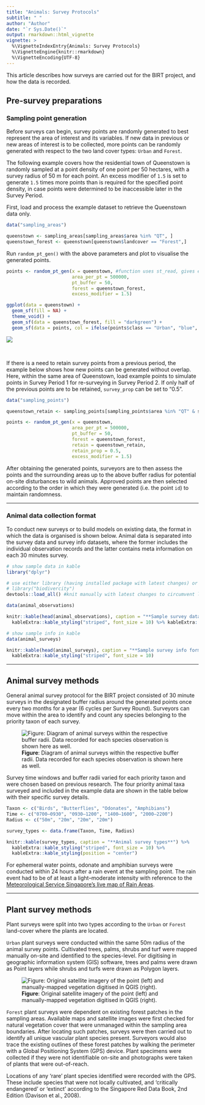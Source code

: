 ```yaml
---
title: "Animals: Survey Protocols"
subtitle: " "
author: "Author"
date: "`r Sys.Date()`"
output: rmarkdown::html_vignette
vignette: >
  %\VignetteIndexEntry{Animals: Survey Protocols}
  %\VignetteEngine{knitr::rmarkdown}
  %\VignetteEncoding{UTF-8}
---
```


This article describes how surveys are carried out for the BIRT project, and how the data is recorded.

## Pre-survey preparations

### Sampling point generation

Before surveys can begin, survey points are randomly generated to best represent the area of interest and its variables. If new data in previous or new areas of interest is to be collected, more points can be randomly generated with respect to the two land cover types: `Urban` and `Forest`. 

The following example covers how the residential town of Queenstown is randomly sampled at a point density of one point per 50 hectares, with a survey radius of 50 m for each point. An excess modifier of `1.5` is set to generate `1.5` times more points than is required for the specified point density, in case points were determined to be inaccessible later in the Survey Period.

First, load and process the example dataset to retrieve the Queenstown data only. 

```r
data("sampling_areas")

queenstown <- sampling_areas[sampling_areas$area %in% "QT", ]
queenstown_forest <- queenstown[queenstown$landcover == "Forest",]

```

Run `random_pt_gen()` with the above parameters and plot to visualise the generated points. 

```r
points <- random_pt_gen(x = queenstown, #function uses st_read, gives error here since sample is alr an sf obj
                        area_per_pt = 500000,
                        pt_buffer = 50,
                        forest = queenstown_forest,
                        excess_modifier = 1.5)

ggplot(data = queenstown) +
  geom_sf(fill = NA) +
  theme_void() +
  geom_sf(data = queenstown_forest, fill = "darkgreen") +
  geom_sf(data = points, col = ifelse(points$class == "Urban", "blue", "yellow"), show.legend = "point")
```

![](sample-point-plot.png)

<br>


If there is a need to retain survey points from a previous period, the example below shows how new points can be generated without overlap. Here, within the same area of Queenstown, load example points to simulate points in Survey Period 1 for re-surveying in Survey Period 2. If only half of the previous points are to be retained, `survey_prop` can be set to "0.5".  

```r
data("sampling_points")

queenstown_retain <- sampling_points[sampling_points$area %in% "QT" & sampling_points$period %in% "1", ]

points <- random_pt_gen(x = queenstown,
                        area_per_pt = 500000,
                        pt_buffer = 50,
                        forest = queenstown_forest,
                        retain = queenstown_retain,
                        retain_prop = 0.5,
                        excess_modifier = 1.5)
```

After obtaining the generated points, surveyors are to then assess the points and the surrounding areas up to the above buffer radius for potential on-site disturbances to wild animals. Approved points are then selected according to the order in which they were generated (i.e. the point `id`) to maintain randomness.

---

### Animal data collection format

To conduct new surveys or to build models on existing data, the format in which the data is organised is shown below. Animal data is separated into the survey data and survey info datasets, where the former includes the individual observation records and the latter contains meta information on each 30 minutes survey.

```r

# show sample data in kable
library("dplyr")

# use either library (having installed package with latest changes) or load_all (package in development)
# library("biodivercity")
devtools::load_all() #knit manually with latest changes to circumvent library("biodivercity") (use in final version)

data(animal_observations)

knitr::kable(head(animal_observations), caption = "**Sample survey data format**") %>%
  kableExtra::kable_styling("striped", font_size = 10) %>% kableExtra::scroll_box(width = "100%")
```

```r
# show sample info in kable
data(animal_surveys)

knitr::kable(head(animal_surveys), caption = "**Sample survey info format**") %>%
  kableExtra::kable_styling("striped", font_size = 10)
```

---

## Animal survey methods

General animal survey protocol for the BIRT project consisted of 30 minute surveys in the designated buffer radius around the generated points once every two months for a year (6 cycles per Survey Round). Surveyors can move within the area to identify and count any species belonging to the priority taxon of each survey. 

![**Figure**: Diagram of animal surveys within the respective buffer radii. Data recorded for each species observation is shown here as well.](survey-diagram.png)

Survey time windows and buffer radii varied for each priority taxon and were chosen based on previous research. The four priority animal taxa surveyed and included in the example data are shown in the table below with their specific survey details. 

```r

Taxon <- c("Birds", "Butterflies", "Odonates", "Amphibians")
Time <- c("0700–0930", "0930–1200", "1400–1600", "2000–2200")
Radius <- c("50m", "20m", "20m", "20m")

survey_types <- data.frame(Taxon, Time, Radius)

knitr::kable(survey_types, caption = "**Animal survey types**") %>%
  kableExtra::kable_styling("striped", font_size = 10) %>%
  kableExtra::kable_styling(position = "center")
```

For ephemeral water points, odonate and amphibian surveys were conducted within 24 hours after a rain event at the sampling point. The rain event had to be of at least a light–moderate intensity with reference to the [Meteorological Service Singapore's live map of Rain Areas](http://www.weather.gov.sg/weather-rain-area-50km/).

---

## Plant survey methods

Plant surveys were split into two types according to the `Urban` or `Forest` land-cover where the plants are located. 

`Urban` plant surveys were conducted within the same 50m radius of the animal survey points. Cultivated trees, palms, shrubs and turf were mapped manually on-site and identified to the species-level. For digitising in geographic information system (GIS) software, trees and palms were drawn as Point layers while shrubs and turfs were drawn as Polygon layers.

![**Figure**: Original satellite imagery of the point (left) and manually-mapped vegetation digitised in QGIS (right).](mapping-diagram.png)

`Forest` plant surveys were dependent on existing forest patches in the sampling areas. Available maps and satellite images were first checked for natural vegetation cover that were unmanaged within the sampling area boundaries. After locating such patches, surveys were then carried out to identify all unique vascular plant species present. Surveyors would also trace the existing outlines of these forest patches by walking the perimeter with a Global Positioning System (GPS) device. Plant specimens were collected if they were not identifiable on-site and photographs were taken of plants that were out-of-reach. 

Locations of any ‘rare’ plant species identified were recorded with the GPS. These include species that were not locally cultivated, and ‘critically endangered’ or ‘extinct’ according to the Singapore Red Data Book, 2nd Edition (Davison et al., 2008).

